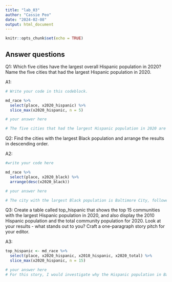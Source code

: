 ```yaml
---
title: "lab_03"
author: "Cassie Peo"
date: "2024-02-08"
output: html_document
---
```


```r
knitr::opts_chunk$set(echo = TRUE)
```

## Answer questions

Q1: Which five cities have the largest overall Hispanic population in 2020? Name the five cities that had the largest Hispanic population in 2020.

A1:

```r

# Write your code in this codeblock.

md_race %>%
  select(place, x2020_hispanic) %>%
  slice_max(x2020_hispanic, n = 5)

# your answer here

# The five cities that had the largest Hispanic population in 2020 are Baltimore City, Wheaton CDP, Germantown CDP, Silver Spring CDP, and Aspen Hill CDP. 
```

Q2: Find the cities with the largest Black population and arrange the results in descending order.

A2:

```r
#write your code here

md_race %>%
  select(place, x2020_black) %>%
  arrange(desc(x2020_black))

# your answer here

# The city with the largest Black population is Baltimore City, followed by Waldorf CDP, then Bowie city. See the code for the rest. 

```

Q3: Create a table called top_hispanic that shows the top 15 communities with the largest Hispanic population in 2020, and also display the 2010 Hispanic population and the total community population for 2020. Look at your results - what stands out to you? Craft a one-paragraph story pitch for your editor.

A3:

```r

top_hispanic <- md_race %>%
  select(place, x2020_hispanic, x2010_hispanic, x2020_total) %>%
  slice_max(x2020_hispanic, n = 15)

# your answer here
# For this story, I would investigate why the Hispanic population in Baltimore city increased faster compared to other cities from 2010 to 2020. From 2010 to 2020, the Hispanic population in Baltimore city increased by about 43%. I would want to go into Baltimore city to investigate what changes could have led to this increase and would look at changes in city laws and policies between 2010 and 2020, like immigration policies. I would look at individual communities in Baltimore city and see if there are certain areas of the city that are most responsible for this increase in the Hispanic population from 2010 to 2020. I would also want to ask community members what they might attribute the change to.  
```
